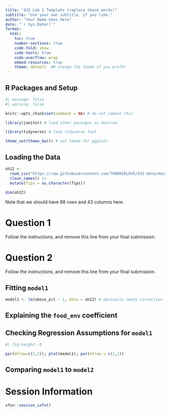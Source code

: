 ---
title: "432 Lab 1 Template (replace these words)"
subtitle: "Use your own subtitle, if you like."
author: "Your Name Goes Here"
date: "`r Sys.Date()`"
format: 
  html:
    toc: true
    number-sections: true
    code-fold: show
    code-tools: true
    code-overflow: wrap
    embed-resources: true
    theme: default  ## change the theme if you prefer
---

## R Packages and Setup

```{r}
#| message: false
#| warning: false

knitr::opts_chunk$set(comment = NA) # do not remove this

library(janitor) # load other packages as desired

library(tidyverse) # load tidyverse last

theme_set(theme_bw()) # set theme for ggplots
```

## Loading the Data

```{r}
oh22 <- 
  read_csv("https://raw.githubusercontent.com/THOMASELOVE/432-data/master/data/oh_counties_2022.csv", show_col_types = FALSE) |>
  clean_names() |>
  mutate(fips = as.character(fips))

dim(oh22)
```

Note that we should have 88 rows and 43 columns here.

# Question 1

Follow the instructions, and remove this line from your final submission.

# Question 2

Follow the instructions, and remove this line from your final submission.

## Fitting `model1`

```{r}
model1 <- lm(obese_pct ~ 1, data = oh22) # obviously needs correction
```


## Explaining the `food_env` coefficient

## Checking Regression Assumptions for `model1`

```{r}
#| fig-height: 8

par(mfrow=c(2,2)); plot(model1); par(mfrow = c(1,1))
```


## Comparing `model1` to `model2`

# Session Information

```{r}
xfun::session_info()
```
